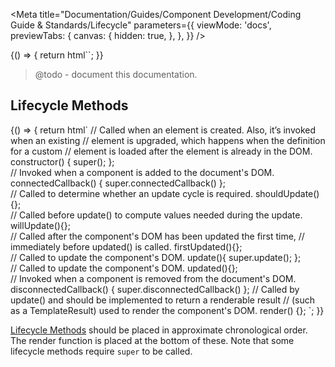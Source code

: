 
<Meta
  title="Documentation/Guides/Component Development/Coding Guide & Standards/Lifecycle"
  parameters={{
    viewMode: 'docs',
    previewTabs: {
      canvas: {
        hidden: true,
      },
    },
  }}
/>

<Story name="Introduction">
  {() => {
    return html``;
  }}
</Story>

> @todo - document this documentation.

## Lifecycle Methods

<Story name="Lifecycle Methods">
  {() => {
    return html` <outline-code-block language="typescript" class="mb-6">
      // Called when an element is created. Also, it’s invoked when an existing
      // element is upgraded, which happens when the definition for a custom //
      element is loaded after the element is already in the DOM. constructor() {
      super(); };
      <br />
      // Invoked when a component is added to the document's DOM.
      connectedCallback() { super.connectedCallback() };
      <br />
      // Called to determine whether an update cycle is required.
      shouldUpdate(){};
      <br />
      // Called before update() to compute values needed during the update.
      willUpdate(){};
      <br />
      // Called after the component's DOM has been updated the first time, //
      immediately before updated() is called. firstUpdated(){};
      <br />
      // Called to update the component's DOM. update(){ super.update(); };
      <br />
      // Called to update the component's DOM. updated(){};
      <br />
      // Invoked when a component is removed from the document's DOM.
      disconnectedCallback() { super.disconnectedCallback() }; // Called by
      update() and should be implemented to return a renderable result // (such
      as a TemplateResult) used to render the component's DOM. render() {};
    </outline-code-block>`;
  }}
</Story>

[Lifecycle Methods](https://lit.dev/docs/components/lifecycle/) should be placed in approximate chronological order. The render function is placed at the bottom of these. Note that some lifecycle methods require `super` to be called.
